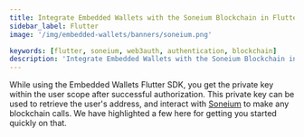 ```yaml
---
title: Integrate Embedded Wallets with the Soneium Blockchain in Flutter
sidebar_label: Flutter
image: '/img/embedded-wallets/banners/soneium.png'

keywords: [flutter, soneium, web3auth, authentication, blockchain]
description: 'Integrate Embedded Wallets with the Soneium Blockchain in Flutter | Embedded Wallets'
---
```



<SEO
  title="Integrate Embedded Wallets with the Soneium Blockchain in Flutter"
  description="Integrate Embedded Wallets with the Soneium Blockchain in Flutter | Embedded Wallets"
  image="https://docs.metamask.io/img/embedded-wallets/banners/soneium.png"
  slug="/embedded-wallets/connect-blockchain/evm/soneium/flutter"
/>

While using the Embedded Wallets Flutter SDK, you get the private key within the user scope after successful authorization. This private key can be used to retrieve the user's address, and interact with [Soneium](https://soneium.org) to make any blockchain calls. We have highlighted a few here for getting you started quickly on that.

<EVMInteraction />
